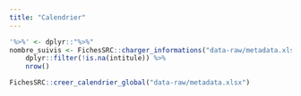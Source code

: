 ```yaml
---
title: "Calendrier"
---
```


```r
'%>%' <- dplyr::"%>%"
nombre_suivis <- FichesSRC::charger_informations("data-raw/metadata.xlsx") %>% 
    dplyr::filter(!is.na(intitule)) %>% 
    nrow()
```

```r
FichesSRC::creer_calendrier_global("data-raw/metadata.xlsx")
```
